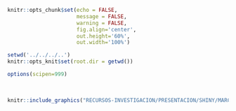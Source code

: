 <!-- Configuración CHUNKS -->

```r

knitr::opts_chunk$set(echo = FALSE,
                      message = FALSE,
                      warning = FALSE,
                      fig.align='center',
                      out.height='60%',
                      out.width='100%')

setwd('../../../..')
knitr::opts_knit$set(root.dir = getwd())

options(scipen=999)

```

<br>

<div style="text-align: center;">


```r
knitr::include_graphics("RECURSOS-INVESTIGACION/PRESENTACION/SHINY/MARCO-TEORICO/img/finanzas.webp")
```


</div>